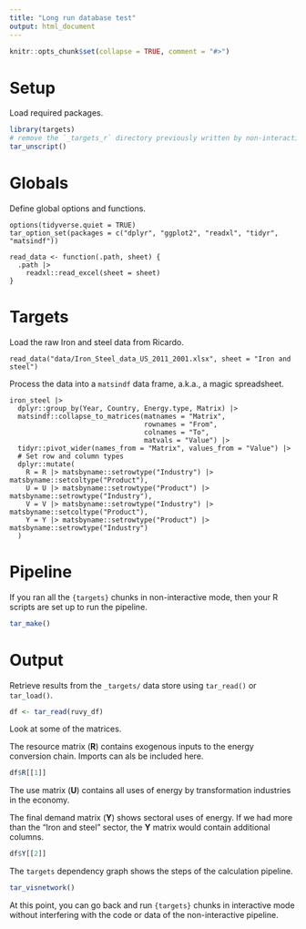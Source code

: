 ```yaml
---
title: "Long run database test"
output: html_document
---
```


```r
knitr::opts_chunk$set(collapse = TRUE, comment = "#>")
```


# Setup

Load required packages.

```r
library(targets)
# remove the `_targets_r` directory previously written by non-interactive runs of the report.
tar_unscript()
```


# Globals

Define global options and functions.

```targets
options(tidyverse.quiet = TRUE)
tar_option_set(packages = c("dplyr", "ggplot2", "readxl", "tidyr", "matsindf"))

read_data <- function(.path, sheet) {
  .path |> 
    readxl::read_excel(sheet = sheet) 
}
```

# Targets

Load the raw Iron and steel data from Ricardo.

```targets
read_data("data/Iron_Steel_data_US_2011_2001.xlsx", sheet = "Iron and steel")
```

Process the data into a `matsindf` data frame, 
a.k.a., a magic spreadsheet.

```targets
iron_steel |> 
  dplyr::group_by(Year, Country, Energy.type, Matrix) |> 
  matsindf::collapse_to_matrices(matnames = "Matrix", 
                                 rownames = "From", 
                                 colnames = "To",
                                 matvals = "Value") |> 
  tidyr::pivot_wider(names_from = "Matrix", values_from = "Value") |> 
  # Set row and column types
  dplyr::mutate(
    R = R |> matsbyname::setrowtype("Industry") |> matsbyname::setcoltype("Product"), 
    U = U |> matsbyname::setrowtype("Product") |> matsbyname::setrowtype("Industry"), 
    V = V |> matsbyname::setrowtype("Industry") |> matsbyname::setcoltype("Product"), 
    Y = Y |> matsbyname::setrowtype("Product") |> matsbyname::setrowtype("Industry")
  )
```

# Pipeline

If you ran all the `{targets}` chunks in non-interactive mode, then your R scripts are set up to run the pipeline.

```r
tar_make()
```

# Output

Retrieve results from the `_targets/` data store using `tar_read()` or `tar_load()`.

```r
df <- tar_read(ruvy_df)
```

Look at some of the matrices.

The resource matrix (**R**) contains exogenous inputs to the energy conversion chain.
Imports can als be included here.
```r
df$R[[1]]
```

The use matrix (**U**) contains all uses of energy by transformation
industries in the economy.


The final demand matrix (**Y**) shows sectoral uses of energy.
If we had more than the "Iron and steel" sector,
the **Y** matrix would contain additional columns.

```r
df$Y[[2]]
```

The `targets` dependency graph shows the steps of the calculation pipeline.

```r
tar_visnetwork()
```

At this point, you can go back and run `{targets}` chunks in interactive mode without interfering with the code or data of the non-interactive pipeline.
